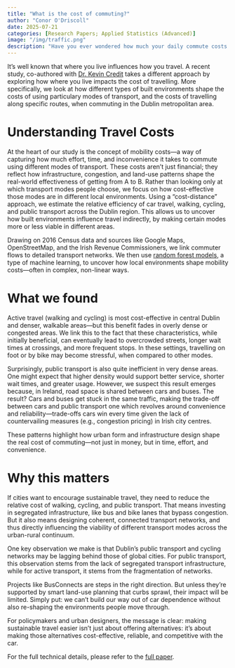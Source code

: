 ```yaml
---
title: "What is the cost of commuting?"
author: "Conor O'Driscoll"
date: 2025-07-21
categories: [Research Papers; Applied Statistics (Advanced)]
image: "/img/traffic.png"
description: "Have you ever wondered how much your daily commute costs you? This post may provide you with some answers."
---
```


It’s well known that where you live influences how you travel. A recent study, co-authored with [Dr. Kevin Credit](https://www.maynoothuniversity.ie/faculty-social-sciences/our-people/kevin-credit) takes a different approach by exploring how where you live impacts the cost of travelling. More specifically, we look at how different types of built environments shape the costs of using particulary modes of transport, and the costs of travelling along specific routes, when commuting in the Dublin metropolitan area.


Understanding Travel Costs
======

At the heart of our study is the concept of mobility costs—a way of capturing how much effort, time, and inconvenience it takes to commute using different modes of transport. These costs aren’t just financial; they reflect how infrastructure, congestion, and land-use patterns shape the real-world effectiveness of getting from A to B. Rather than looking only at which transport modes people choose, we focus on how cost-effective those modes are in different local environments. Using a “cost-distance” approach, we estimate the relative efficiency of car travel, walking, cycling, and public transport across the Dublin region. This allows us to uncover how built environments influence travel indirectly, by making certain modes more or less viable in different areas.

Drawing on 2016 Census data and sources like Google Maps, OpenStreetMap, and the Irish Revenue Commissioners, we link commuter flows to detailed transport networks. We then use [random forest models](https://arxiv.org/abs/2402.01502), a type of machine learning, to uncover how local environments shape mobility costs—often in complex, non-linear ways.


What we found
======

Active travel (walking and cycling) is most cost-effective in central Dublin and denser, walkable areas—but this benefit fades in overly dense or congested areas. We link this to the fact that these characteristics, while initially beneficial, can eventually lead to overcrowded streets, longer wait times at crossings, and more frequent stops. In these settings, travelling on foot or by bike may become stressful, when compared to other modes.

Surprisingly, public transport is also quite inefficient in very dense areas. One might expect that higher density would support better service, shorter wait times, and greater usage. However, we suspect this result emerges because, in Ireland, road space is shared between cars and buses. The result? Cars and buses get stuck in the same traffic, making the trade-off between cars and public transport one which revolves around convenience and reliability—trade-offs cars win every time given the lack of countervailing measures (e.g., congestion pricing) in Irish city centres.

These patterns highlight how urban form and infrastructure design shape the real cost of commuting—not just in money, but in time, effort, and convenience.


Why this matters
======

If cities want to encourage sustainable travel, they need to reduce the relative cost of walking, cycling, and public transport. That means investing in segregated infrastructure, like bus and bike lanes that bypass congestion. But it also means designing coherent, connected transport networks, and thus directly influencing the viability of different transport modes across the urban-rural continuum.

One key observation we make is that Dublin's public transport and cycling networks may be lagging behind those of global cities. For public transport, this observation stems from the lack of segregated transport infrastructure, while for active transport, it stems from the fragmentation of networks. 

Projects like BusConnects are steps in the right direction. But unless they’re supported by smart land-use planning that curbs sprawl, their impact will be limited. Simply put: we can’t build our way out of car dependence without also re-shaping the environments people move through.

For policymakers and urban designers, the message is clear: making sustainable travel easier isn’t just about offering alternatives: it’s about making those alternatives cost-effective, reliable, and competitive with the car.

For the full technical details, please refer to the [full paper](https://doi.org/10.1016/j.jtrangeo.2024.103870).
